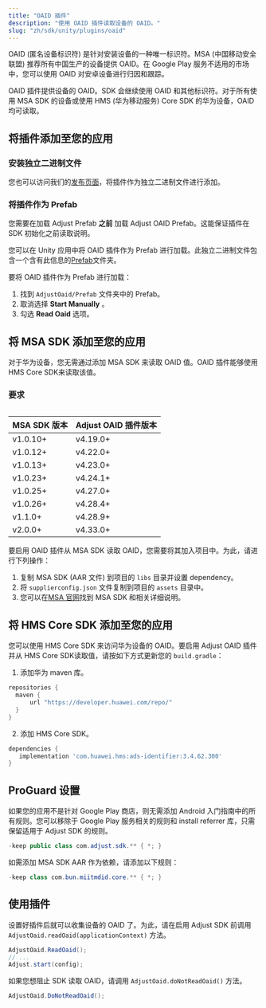 ```yaml
---
title: "OAID 插件"
description: "使用 OAID 插件读取设备的 OAID。"
slug: "zh/sdk/unity/plugins/oaid"
---
```


OAID \(匿名设备标识符\) 是针对安装设备的一种唯一标识符。MSA \(中国移动安全联盟\) 推荐所有中国生产的设备提供 OAID。在 Google Play 服务不适用的市场中，您可以使用 OAID 对安卓设备进行归因和跟踪。

OAID 插件提供设备的 OAID。SDK 会继续使用 OAID 和其他标识符。对于所有使用 MSA SDK 的设备或使用 HMS \(华为移动服务\) Core SDK 的华为设备，OAID 均可读取。

## 将插件添加至您的应用

### 安装独立二进制文件

您也可以访问我们的[发布页面](https://github.com/adjust/android_sdk/releases)，将插件作为独立二进制文件进行添加。

### 将插件作为 Prefab

<Callout type="note">

您需要在加载 Adjust Prefab **之前** 加载 Adjust OAID Prefab。这能保证插件在 SDK 初始化之前读取说明。

</Callout>

您可以在 Unity 应用中将 OAID 插件作为 Prefab 进行加载。此独立二进制文件包含一个含有此信息的[Prefab](https://docs.unity3d.com/Manual/Prefabs.html)文件夹。

要将 OAID 插件作为 Prefab 进行加载：

1. 找到 `AdjustOaid/Prefab` 文件夹中的 Prefab。
2. 取消选择 **Start Manually** 。
3. 勾选 **Read Oaid** 选项。

## 将 MSA SDK 添加至您的应用

<Callout type="note">

对于华为设备，您无需通过添加 MSA SDK 来读取 OAID 值。OAID 插件能够使用HMS Core SDK来读取该值。

</Callout>

### 要求

<Table>

| MSA SDK 版本 | Adjust OAID 插件版本 |
| ------------ | -------------------- |
| v1\.0\.10\+  | v4\.19\.0\+          |
| v1\.0\.12\+  | v4\.22\.0\+          |
| v1\.0\.13\+  | v4\.23\.0\+          |
| v1\.0\.23\+  | v4\.24\.1\+          |
| v1\.0\.25\+  | v4\.27\.0\+          |
| v1\.0\.26\+  | v4\.28\.4\+          |
| v1\.1\.0\+   | v4\.28\.9\+          |
| v2\.0\.0\+   | v4\.33\.0\+          |

</Table>

要启用 OAID 插件从 MSA SDK 读取 OAID，您需要将其加入项目中。为此，请进行下列操作：

1. 复制 MSA SDK \(AAR 文件\) 到项目的 `libs` 目录并设置 dependency。
2. 将 `supplierconfig.json` 文件复制到项目的 `assets` 目录中。
3. 您可以在[MSA 官网](http://www.msa-alliance.cn/col.jsp?id=120)找到 MSA SDK 和相关详细说明。

## 将 HMS Core SDK 添加至您的应用

您可以使用 HMS Core SDK 来访问华为设备的 OAID。要启用 Adjust OAID 插件并从 HMS Core SDK读取值，请按如下方式更新您的 `build.gradle`：

1. 添加华为 maven 库。

```groovy
repositories {
  maven {
      url "https://developer.huawei.com/repo/"
  }
}
```

2. 添加 HMS Core SDK。

```groovy
dependencies {
   implementation 'com.huawei.hms:ads-identifier:3.4.62.300'
}
```

## ProGuard 设置

如果您的应用不是针对 Google Play 商店，则无需添加 Android 入门指南中的所有规则。您可以移除于 Google Play 服务相关的规则和 install referrer 库，只需保留适用于 Adjust SDK 的规则。

```java
-keep public class com.adjust.sdk.** { *; }
```

如需添加 MSA SDK AAR 作为依赖，请添加以下规则：

```java
-keep class com.bun.miitmdid.core.** { *; }
```

## 使用插件

设置好插件后就可以收集设备的 OAID 了。为此，请在启用 Adjust SDK 前调用 `AdjustOaid.readOaid(applicationContext)` 方法。

```cs
AdjustOaid.ReadOaid();
// ...
Adjust.start(config);
```

如果您想阻止 SDK 读取 OAID，请调用 `AdjustOaid.doNotReadOaid()` 方法。

```cs
AdjustOaid.DoNotReadOaid();
```
